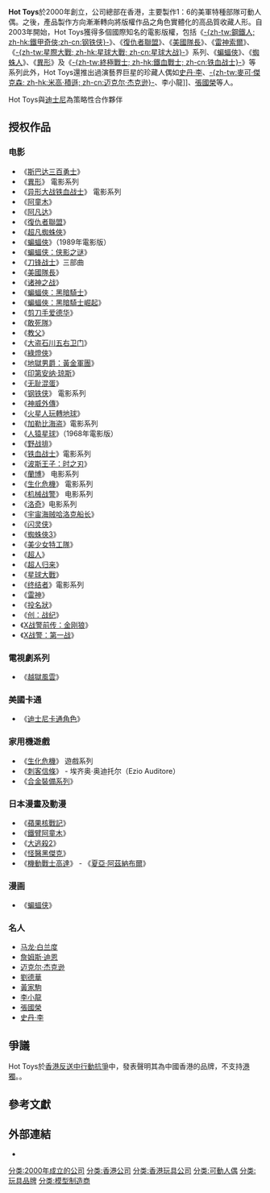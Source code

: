 '''Hot Toys'''於2000年創立，公司總部在香港，主要製作1：6的美軍特種部隊可動人偶。之後，產品製作方向漸漸轉向將版權作品之角色實體化的高品質收藏人形。自2003年開始，Hot Toys獲得多個國際知名的電影版權，包括《[[鐵甲奇俠_(電影)|-{zh-tw:鋼鐵人; zh-hk:鐵甲奇俠;zh-cn:钢铁侠}-]]》、《[[復仇者聯盟|復仇者聯盟]]》、《[[美國隊長_(電影)|美國隊長]]》、《[[雷神_(电影)|雷神索爾]]》、 《[[星際大戰|-{zh-tw:星際大戰; zh-hk:星球大戰; zh-cn:星球大战}-]]》系列、《[[蝙蝠俠|蝙蝠俠]]》、《[[蜘蛛人|蜘蛛人]]》、《[[異形_(電影系列)|異形]]》及《[[鐵血戰士|-{zh-tw:終極戰士; zh-hk:鐵血戰士; zh-cn:铁血战士}-]]》等系列此外，Hot Toys還推出過演藝界巨星的珍藏人偶如[[史丹·李|史丹·李]]、[[迈克尔·杰克逊|-{zh-tw:麥可·傑克森; zh-hk:米高·積遜; zh-cn:迈克尔·杰克逊}-]]、李小龍]]、[[張國榮|張國榮]]等人。

Hot Toys與[[迪士尼|迪士尼]]為策略性合作夥伴

== 授权作品 ==
=== 电影 ===
* 《[[300壯士：斯巴達的逆襲|斯巴达三百勇士]]》
* 《[[異形_(電影)|異形]]》 電影系列
* 《[[异形大战铁血战士_(电影)|异形大战铁血战士]]》 電影系列
* 《[[原子小金剛_(電影)|阿童木]]》
* 《[[阿凡达|阿凡达]]》
* 《[[復仇者聯盟|復仇者聯盟]]》
* 《[[蜘蛛人：驚奇再起|超凡蜘蛛俠]]》
* 《[[蝙蝠俠_(1989年電影)|蝙蝠俠]]》（1989年電影版）
* 《[[蝙蝠俠：開戰時刻|蝙蝠侠：侠影之谜]]》
* 《[[刀锋战士|刀锋战士]]》三部曲
* 《[[美國隊長_(電影)|美國隊長]]》
* 《[[超世紀封神榜|诸神之战]]》
* 《[[黑暗騎士|蝙蝠俠：黑暗騎士]]》
* 《[[黑暗騎士：黎明昇起|蝙蝠俠：黑暗騎士崛起]]》
* 《[[剪刀手爱德华|剪刀手爱德华]]》
* 《[[浴血任務|敢死隊]]》
* 《[[教父_(電影)|教父]]》
* 《[[大盜五右衛門_(電影)|大盗石川五右卫门]]》
* 《[[绿灯侠_(电影)|綠燈俠]]》
* 《[[地獄怪客2：金甲軍團|地獄男爵：黃金軍團]]》
* 《[[印第安纳·琼斯|印第安纳·琼斯]]》
* 《[[惡棍特工|无耻混蛋]]》
* 《[[鐵甲奇俠_(電影)|钢铁侠]]》 電影系列
* 《[[卡姆依外傳|神威外傳]]》
* 《[[火星人玩轉地球|火星人玩轉地球]]》
* 《[[加勒比海盗|加勒比海盗]]》電影系列
* 《[[人猿星球_(1968年电影)|人猿星球]]》（1968年電影版）
* 《[[野战排_(电影)|野战排]]》
* 《[[铁血战士|铁血战士]]》電影系列
* 《[[波斯王子：时之刃|波斯王子：时之刃]]》
* 《[[第一滴血|蘭博]]》 电影系列
* 《[[生化危機系列|生化危機]]》 電影系列
* 《[[機器戰警|机械战警]]》 电影系列
* 《[[洛奇|洛奇]]》电影系列
* 《[[宇宙海贼哈洛克船长|宇宙海贼哈洛克船长]]》
* 《[[闪灵侠|闪灵侠]]》
* 《[[蜘蛛人3|蜘蛛俠3]]》
* 《[[殺客同萌|美少女特工隊]]》
* 《[[超人_(電影)|超人]]》
* 《[[超人再起|超人归来]]》
* 《[[星際大戰|星球大戰]]》
* 《[[终结者|终结者]]》電影系列
* 《[[雷神_(电影)|雷神]]》
* 《[[投名狀|投名狀]]》
* 《[[創：光速戰記|创：战纪]]》
* 《[[X戰警：金鋼狼|X战警前传：金刚狼]]》
* 《[[X战警：初级|X战警：第一战]]》 

=== 電視劇系列 ===
* 《[[越獄風雲|越獄風雲]]》

=== 美國卡通 ===
* 《[[华特迪士尼公司|迪士尼卡通角色]]》

=== 家用機遊戲 ===
* 《[[生化危機|生化危機]]》 遊戲系列
* 《[[刺客信條|刺客信條]]》 - 埃齐奥·奥迪托尔（Ezio Auditore）
* 《[[潛龍諜影|合金裝備系列]]》

=== 日本漫畫及動漫 ===
* 《[[蘋果核戰|蘋果核戰記]]》
* 《[[鐵臂阿童木|鐵臂阿童木]]》
* 《[[大逃殺2|大逃殺2]]》
* 《[[怪醫黑傑克|怪醫黑傑克]]》
* 《[[機動戰士高達|機動戰士高達]]》 - 《[[夏亞·阿茲納布爾|夏亞·阿茲納布爾]]》

=== 漫画 ===
* 《[[蝙蝠侠|蝙蝠侠]]》

=== 名人 ===
* [[马龙·白兰度|马龙·白兰度]]
* [[占士·甸|詹姆斯·迪恩]]
* [[迈克尔·杰克逊|迈克尔·杰克逊]]
* [[劉德華|劉德華]]
* [[黃家駒|黃家駒]]
* [[李小龍|李小龍]]
* [[張國榮|張國榮]]
* [[史丹·李|史丹·李]]

==爭議==
Hot Toys於[[反對逃犯條例修訂草案運動|香港反送中行動抗爭]]中，發表聲明其為中國香港的品牌，不支持[[香港獨立運動|港獨]]。<ref>{{cite web|url=https://www.weibo.com/1790761587/I0Saffj5Z|title=［Hot Toys 声明］ Hot Toys是中国香港的品... 来自HotToys - 微博|date=2019-08-06|accessdate=2019-12-26|archive-date=2019-12-26|archive-url=https://web.archive.org/web/20191226163158/https://www.weibo.com/1790761587/I0Saffj5Z|dead-url=no}}。

==參考文獻==
{{Reflist}}

==外部連結==
*{{Official|www.hottoys.com.hk}}

[[分类:2000年成立的公司|分类:2000年成立的公司]]
[[分类:香港公司|分类:香港公司]]
[[分类:香港玩具公司|分类:香港玩具公司]]
[[分类:可動人偶|分类:可動人偶]]
[[分类:玩具品牌|分类:玩具品牌]]
[[分类:模型制造商|分类:模型制造商]]
